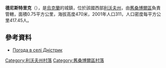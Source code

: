 {{coord|49|17|9|N|22|50|56|E|scale:100000|display=title}}

'''德尼斯特里克'''（{{lang-uk|Дністрик}}），是[[烏克蘭|烏克蘭]]的城鎮，位於該國西部[[利沃夫州|利沃夫州]]，由[[舊桑博爾區|舊桑博爾區]]負責管轄，面積0.75平方公里，海拔高度470米，2001年人口311，人口密度每平方公里417.45人。

==參考資料==
* [http://weather.in.ua/ua/l'vovskaja/6923 Погода в селі Дністрик] {{Wayback|url=http://weather.in.ua/ua/l%27vovskaja/6923 |date=20200805135400 }}

[[Category:利沃夫州村落|Category:利沃夫州村落]]
[[Category:舊桑博爾區村落|Category:舊桑博爾區村落]]


{{Lviv-geo-stub}}